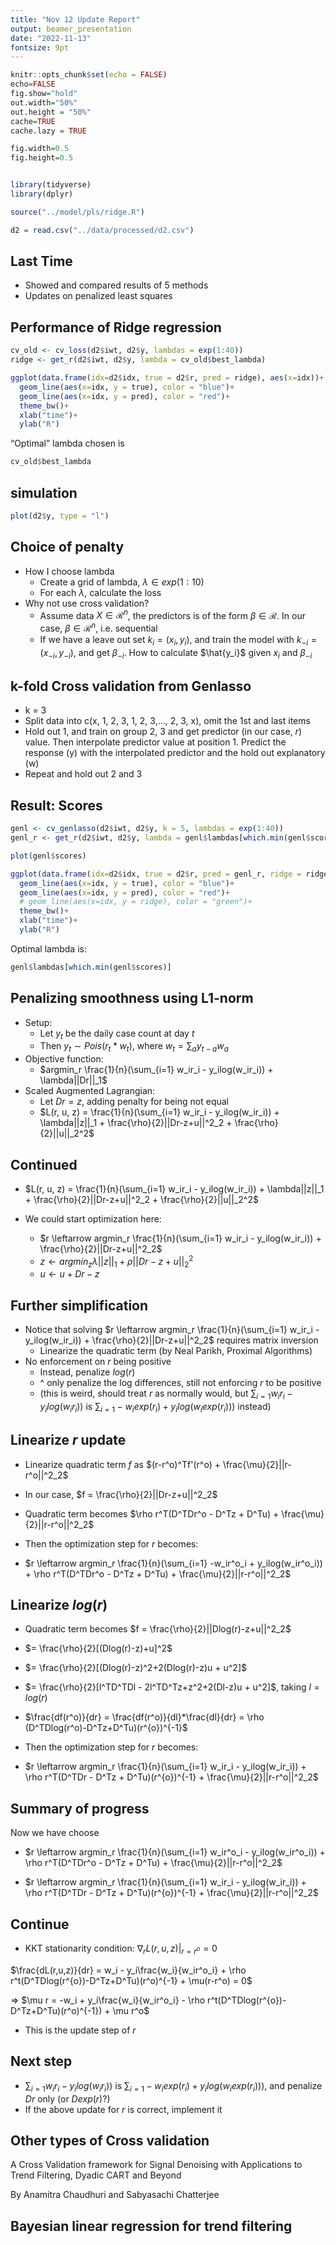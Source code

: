 ```yaml
---
title: "Nov 12 Update Report"
output: beamer_presentation
date: "2022-11-13"
fontsize: 9pt
---
```


```r
knitr::opts_chunk$set(echo = FALSE)
echo=FALSE
fig.show="hold"
out.width="50%"
out.height = "50%"
cache=TRUE
cache.lazy = TRUE

fig.width=0.5
fig.height=0.5


library(tidyverse)
library(dplyr)

source("../model/pls/ridge.R")

```


```r
d2 = read.csv("../data/processed/d2.csv")
```

## Last Time

- Showed and compared results of 5 methods
- Updates on penalized least squares


## Performance of Ridge regression

```r
cv_old <- cv_loss(d2$iwt, d2$y, lambdas = exp(1:40))
ridge <- get_r(d2$iwt, d2$y, lambda = cv_old$best_lambda)

ggplot(data.frame(idx=d2$idx, true = d2$r, pred = ridge), aes(x=idx))+
  geom_line(aes(x=idx, y = true), color = "blue")+
  geom_line(aes(x=idx, y = pred), color = "red")+
  theme_bw()+
  xlab("time")+
  ylab("R")

```

"Optimal" lambda chosen is
```r
cv_old$best_lambda
```
## simulation

```r
plot(d2$y, type = "l")

```

## Choice of penalty

- How I choose lambda
  - Create a grid of lambda, $\lambda \in exp(1:10)$
  - For each $\lambda$, calculate the loss
- Why not use cross validation?
  - Assume data  $X \in \mathcal{R}^n$, the predictors is of the form $\beta \in \mathcal{R}$. In       our case, $\beta \in \mathcal{R}^n$, i.e. sequential
  - If we have a leave out set $k_i = (x_i, y_i)$, and train the model with $k_{-i} = (x_{-i}, y_{-i})$,     and get $\beta_{-i}$. How to calculate $\hat{y_i}$ given $x_i$ and $\beta_{-i}$
  

## k-fold Cross validation from Genlasso

- k = 3
- Split data into c(x, 1, 2, 3, 1, 2, 3,..., 2, 3, x), omit the 1st and last items
- Hold out 1, and train on group 2, 3 and get predictor (in our case, $r$) value. Then interpolate predictor value at position 1. Predict the response (y) with the interpolated predictor and the hold out explanatory (w)
- Repeat and hold out 2 and 3



## Result: Scores

```r
genl <- cv_genlasso(d2$iwt, d2$y, k = 5, lambdas = exp(1:40))
genl_r <- get_r(d2$iwt, d2$y, lambda = genl$lambdas[which.min(genl$scores)])

plot(genl$scores)

ggplot(data.frame(idx=d2$idx, true = d2$r, pred = genl_r, ridge = ridge), aes(x=idx))+
  geom_line(aes(x=idx, y = true), color = "blue")+
  geom_line(aes(x=idx, y = pred), color = "red")+
  # geom_line(aes(x=idx, y = ridge), color = "green")+
  theme_bw()+
  xlab("time")+
  ylab("R")
```


Optimal lambda is:

```r
genl$lambdas[which.min(genl$scores)]
```



<!-- ## Comparing CV scores -->

<!-- - I got lucky in choosing $\lambda \in exp(1:10)$ in the first cross validation task. If $lambda \in exp(1:40)$, then I would have choosen the largest lambda -->

<!-- ```{r, out.height="40%"} -->
<!-- cv_old_wider <- cv_loss(d2$iwt, d2$y, lambdas = exp(1:40)) -->
<!-- plot(cv_old_wider$losses) -->
<!-- cv_old_wider$best_lambda -->
<!-- ``` -->




## Penalizing smoothness using L1-norm

- Setup:
  - Let $y_t$ be the daily case count at day $t$
  - Then $y_t \sim Pois(r_t*w_t)$, where $w_t = \sum_a y_{t-a}w_a$

- Objective function:
  - $argmin_r \frac{1}{n}(\sum_{i=1} w_ir_i - y_ilog(w_ir_i)) + \lambda||Dr||_1$
  
- Scaled Augmented Lagrangian:
  - Let $Dr = z$, adding penalty for being not equal
  - $L(r, u, z) = \frac{1}{n}(\sum_{i=1} w_ir_i - y_ilog(w_ir_i)) + \lambda||z||_1 + \frac{\rho}{2}||Dr-z+u||^2_2 + \frac{\rho}{2}||u||_2^2$

  
## Continued

- $L(r, u, z) = \frac{1}{n}(\sum_{i=1} w_ir_i - y_ilog(w_ir_i)) + \lambda||z||_1 + \frac{\rho}{2}||Dr-z+u||^2_2 + \frac{\rho}{2}||u||_2^2$

- We could start optimization here:
  - $r \leftarrow argmin_r \frac{1}{n}(\sum_{i=1} w_ir_i - y_ilog(w_ir_i)) + \frac{\rho}{2}||Dr-z+u||^2_2$
  - $z \leftarrow argmin_z \lambda||z||_1 + \rho||Dr-z+u||^2_2$
  - $u \leftarrow u + Dr - z$

## Further simplification

- Notice that solving  $r \leftarrow argmin_r \frac{1}{n}(\sum_{i=1} w_ir_i - y_ilog(w_ir_i)) + \frac{\rho}{2}||Dr-z+u||^2_2$ requires matrix inversion
  - Linearize the quadratic term (by Neal Parikh, Proximal Algorithms)
- No enforcement on $r$ being positive
  - Instead, penalize $log(r)$ 
  - ^ only penalize the log differences, still not enforcing $r$ to be positive
  - (this is weird, should treat $r$ as normally would, but $\sum_{i=1} w_ir_i - y_ilog(w_ir_i))$ is $\sum_{i=1} -w_iexp(r_i) + y_ilog(w_iexp(r_i)))$ instead)

## Linearize $r$ update

- Linearize quadratic term $f$ as $(r-r^o)^Tf'(r^o) + \frac{\mu}{2}||r-r^o||^2_2$

- In our case, $f = \frac{\rho}{2}||Dr-z+u||^2_2$

- Quadratic term becomes $\rho r^T(D^TDr^o - D^Tz + D^Tu) + \frac{\mu}{2}||r-r^o||^2_2$

- Then the optimization step for $r$ becomes:

- $r \leftarrow argmin_r \frac{1}{n}(\sum_{i=1} -w_ir^o_i + y_ilog(w_ir^o_i)) + \rho r^T(D^TDr^o - D^Tz + D^Tu) + \frac{\mu}{2}||r-r^o||^2_2$

## Linearize $log(r)$

- Quadratic term becomes $f = \frac{\rho}{2}||Dlog(r)-z+u||^2_2$

- $= \frac{\rho}{2}[(Dlog(r)-z)+u]^2$

- $= \frac{\rho}{2}[(Dlog(r)-z)^2+2(Dlog(r)-z)u + u^2]$

- $= \frac{\rho}{2}[l^TD^TDl - 2l^TD^Tz+z^2+2(Dl-z)u + u^2]$, taking $l = log(r)$

- $\frac{df(r^o)}{dr} = \frac{df(r^o)}{dl}*\frac{dl}{dr} = \rho (D^TDlog(r^o)-D^Tz+D^Tu)(r^{o})^{-1}$

- Then the optimization step for $r$ becomes:

- $r \leftarrow argmin_r \frac{1}{n}(\sum_{i=1} w_ir_i - y_ilog(w_ir_i)) + \rho r^T(D^TDr - D^Tz + D^Tu)(r^{o})^{-1} + \frac{\mu}{2}||r-r^o||^2_2$


## Summary of progress

Now we have choose

- $r \leftarrow argmin_r \frac{1}{n}(\sum_{i=1} w_ir^o_i - y_ilog(w_ir^o_i)) + \rho r^T(D^TDr^o - D^Tz + D^Tu) + \frac{\mu}{2}||r-r^o||^2_2$

- $r \leftarrow argmin_r \frac{1}{n}(\sum_{i=1} w_ir_i - y_ilog(w_ir_i)) + \rho r^T(D^TDr - D^Tz + D^Tu)(r^{o})^{-1} + \frac{\mu}{2}||r-r^o||^2_2$


## Continue

- KKT stationarity condition: $\nabla_r L(r,u,z)|_{r=r^o} = 0$

$\frac{dL(r,u,z)}{dr} = w_i - y_i\frac{w_i}{w_ir^o_i} + \rho r^t(D^TDlog(r^{o})-D^Tz+D^Tu)(r^o)^{-1} + \mu(r-r^o) = 0$

=> $\mu r = -w_i + y_i\frac{w_i}{w_ir^o_i} - \rho r^t(D^TDlog(r^{o})-D^Tz+D^Tu)(r^o)^{-1}) + \mu r^o$

- This is the update step of $r$

## Next step

- $\sum_{i=1} w_ir_i - y_ilog(w_ir_i))$ is $\sum_{i=1} -w_iexp(r_i) + y_ilog(w_iexp(r_i)))$, and penalize $Dr$ only (or $Dexp(r)$?)
- If the above update for $r$ is correct, implement it


## Other types of Cross validation 

A Cross Validation framework for Signal Denoising with
Applications to Trend Filtering, Dyadic CART and Beyond

By Anamitra Chaudhuri and Sabyasachi Chatterjee


## Bayesian linear regression for trend filtering

